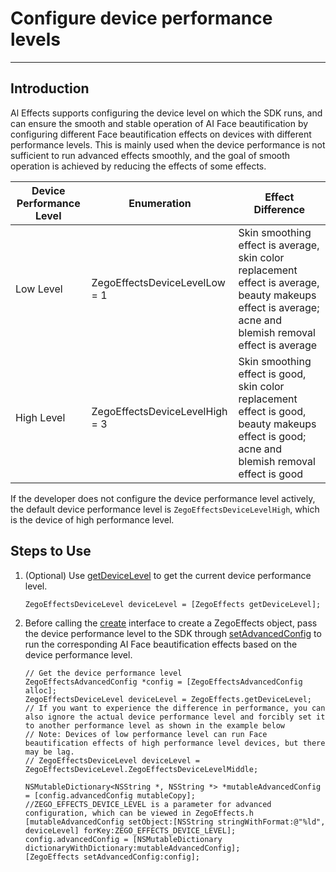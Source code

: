 # Configure device performance levels

- - -

## Introduction

Al Effects supports configuring the device level on which the SDK runs, and can ensure the smooth and stable operation of AI Face beautification by configuring different Face beautification effects on devices with different performance levels. This is mainly used when the device performance is not sufficient to run advanced effects smoothly, and the goal of smooth operation is achieved by reducing the effects of some effects.

| Device Performance Level | Enumeration | Effect Difference |
| --- | --- | --- |
| Low Level| ZegoEffectsDeviceLevelLow = 1 | Skin smoothing effect is average, skin color replacement effect is average, beauty makeups effect is average; acne and blemish removal effect is average |
| High Level | ZegoEffectsDeviceLevelHigh = 3 | Skin smoothing effect is good, skin color replacement effect is good, beauty makeups effect is good; acne and blemish removal effect is good |

<Note title="Note">

If the developer does not configure the device performance level actively, the default device performance level is `ZegoEffectsDeviceLevelHigh`, which is the device of high performance level.
</Note>

## Steps to Use

1. (Optional) Use [getDeviceLevel](@getDeviceLevel) to get the current device performance level.
    ```objc
    ZegoEffectsDeviceLevel deviceLevel = [ZegoEffects getDeviceLevel];
    ```

2. Before calling the [create](@create) interface to create a ZegoEffects object, pass the device performance level to the SDK through [setAdvancedConfig](@setAdvancedConfig) to run the corresponding AI Face beautification effects based on the device performance level.

    ```objc
    // Get the device performance level
    ZegoEffectsAdvancedConfig *config = [ZegoEffectsAdvancedConfig alloc];
    ZegoEffectsDeviceLevel deviceLevel = ZegoEffects.getDeviceLevel;
    // If you want to experience the difference in performance, you can also ignore the actual device performance level and forcibly set it to another performance level as shown in the example below
    // Note: Devices of low performance level can run Face beautification effects of high performance level devices, but there may be lag.
    // ZegoEffectsDeviceLevel deviceLevel = ZegoEffectsDeviceLevel.ZegoEffectsDeviceLevelMiddle;

    NSMutableDictionary<NSString *, NSString *> *mutableAdvancedConfig = [config.advancedConfig mutableCopy];
    //ZEGO_EFFECTS_DEVICE_LEVEL is a parameter for advanced configuration, which can be viewed in ZegoEffects.h
    [mutableAdvancedConfig setObject:[NSString stringWithFormat:@"%ld", deviceLevel] forKey:ZEGO_EFFECTS_DEVICE_LEVEL];
    config.advancedConfig = [NSMutableDictionary dictionaryWithDictionary:mutableAdvancedConfig];
    [ZegoEffects setAdvancedConfig:config];
    ```
